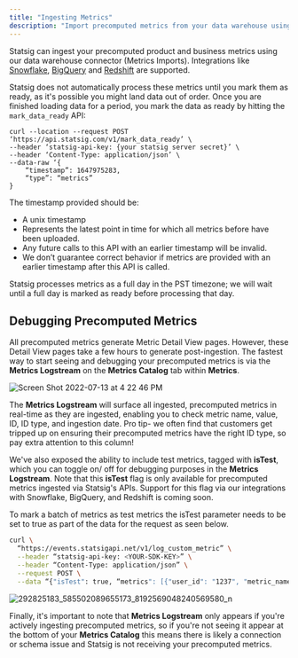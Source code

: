 ```yaml
---
title: "Ingesting Metrics"
description: "Import precomputed metrics from your data warehouse using Statsig's connector integrations."
---
```


Statsig can ingest your precomputed product and business metrics using our data warehouse connector (Metrics Imports).  Integrations like [Snowflake](/integrations/data-imports/snowflake), [BigQuery](/integrations/data-imports/bigquery) and [Redshift](/integrations/data-imports/redshift) are supported.

Statsig does not automatically process these metrics until you mark them as ready, as it's possible you might land data out of order. Once you are finished loading data for a period, you mark the data as ready by hitting the `mark_data_ready` API:

```
curl --location --request POST ‘https://api.statsig.com/v1/mark_data_ready’ \
--header ‘statsig-api-key: {your statsig server secret}’ \
--header ‘Content-Type: application/json’ \
--data-raw ‘{
    “timestamp”: 1647975283,
    “type”: “metrics”
}
```

The timestamp provided should be:

- A unix timestamp
- Represents the latest point in time for which all metrics before have been uploaded.
- Any future calls to this API with an earlier timestamp will be invalid.
- We don’t guarantee correct behavior if metrics are provided with an earlier timestamp after this API is called.

Statsig processes metrics as a full day in the PST timezone; we will wait until a full day is marked as ready before processing that day.

## Debugging Precomputed Metrics 

All precomputed metrics generate Metric Detail View pages. However, these Detail View pages take a few hours to generate post-ingestion. The fastest way to start seeing and debugging your precomputed metrics is via the **Metrics Logstream** on the **Metrics Catalog** tab within **Metrics**. 

<Frame>
  <img src="https://user-images.githubusercontent.com/101903926/178854882-730ef0d5-8eb2-4344-88ab-33111301e712.png" alt="Screen Shot 2022-07-13 at 4 22 46 PM" />
</Frame>

The **Metrics Logstream** will surface all ingested, precomputed metrics in real-time as they are ingested, enabling you to check metric name, value, ID, ID type, and ingestion date. Pro tip- we often find that customers get tripped up on ensuring their precomputed metrics have the right ID type, so pay extra attention to this column! 

We've also exposed the ability to include test metrics, tagged with **isTest**, which you can toggle on/ off for debugging purposes in the **Metrics Logstream**. Note that this **isTest** flag is only available for precomputed metrics ingested via Statsig's APIs. Support for this flag via our integrations with Snowflake, BigQuery, and Redshift is coming soon.

To mark a batch of metrics as test metrics the isTest parameter needs to be set to true as part of the data for the request as seen below.

```bash
curl \
  “https://events.statsigapi.net/v1/log_custom_metric” \
  --header “statsig-api-key: <YOUR-SDK-KEY>” \
  --header “Content-Type: application/json” \
  --request POST \
  --data “{"isTest": true, “metrics": [{"user_id": "1237", "metric_name": "test_metric", "id_type": "user_id", "metric_value": 90}, {"user_id": "4568", "metric_name": "ratio", "id_type": "stable_id", "numerator": 3, "denominator": 15}]}”
```

<Frame>
  <img src="https://user-images.githubusercontent.com/101903926/179048336-ebdde45b-17e7-47ad-bb81-01f8f032b978.png" alt="292825183_585502089655173_8192569048240569580_n" />
</Frame>

Finally, it's important to note that **Metrics Logstream** only appears if you're actively ingesting precomputed metrics, so if you're not seeing it appear at the bottom of your **Metrics Catalog** this means there is likely a connection or schema issue and Statsig is not receiving your precomputed metrics. 
